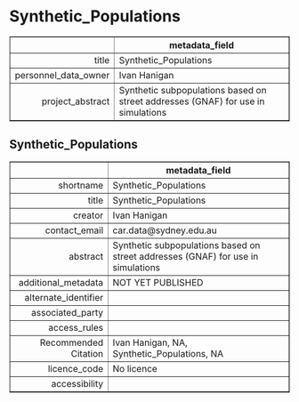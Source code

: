 Synthetic_Populations
===
<!-- html table generated in R 3.6.0 by xtable 1.8-4 package -->
<!-- Fri May 22 19:16:58 2020 -->
<table border=1>
<tr> <th>  </th> <th> metadata_field </th>  </tr>
  <tr> <td align="right"> title </td> <td> Synthetic_Populations </td> </tr>
  <tr> <td align="right"> personnel_data_owner </td> <td> Ivan Hanigan </td> </tr>
  <tr> <td align="right"> project_abstract </td> <td> Synthetic subpopulations based on street addresses (GNAF) for use in simulations </td> </tr>
   </table>



Synthetic_Populations
---
<!-- html table generated in R 3.6.0 by xtable 1.8-4 package -->
<!-- Fri May 22 19:16:58 2020 -->
<table border=1>
<tr> <th>  </th> <th> metadata_field </th>  </tr>
  <tr> <td align="right"> shortname </td> <td> Synthetic_Populations </td> </tr>
  <tr> <td align="right"> title </td> <td> Synthetic_Populations </td> </tr>
  <tr> <td align="right"> creator </td> <td> Ivan Hanigan </td> </tr>
  <tr> <td align="right"> contact_email </td> <td> car.data@sydney.edu.au </td> </tr>
  <tr> <td align="right"> abstract </td> <td> Synthetic subpopulations based on street addresses (GNAF) for use in simulations </td> </tr>
  <tr> <td align="right"> additional_metadata </td> <td> NOT YET PUBLISHED </td> </tr>
  <tr> <td align="right"> alternate_identifier </td> <td>  </td> </tr>
  <tr> <td align="right"> associated_party </td> <td>  </td> </tr>
  <tr> <td align="right"> access_rules </td> <td>  </td> </tr>
  <tr> <td align="right"> Recommended Citation </td> <td> Ivan Hanigan, NA, Synthetic_Populations, NA </td> </tr>
  <tr> <td align="right"> licence_code </td> <td> No licence </td> </tr>
  <tr> <td align="right"> accessibility </td> <td>  </td> </tr>
   </table>


